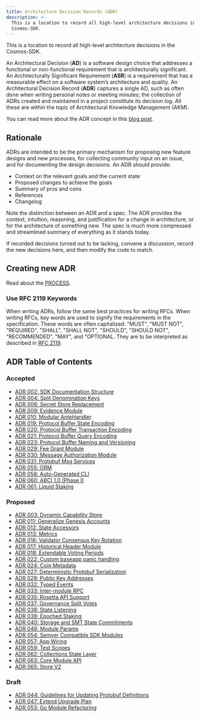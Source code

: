 ```yaml
---
title: Architecture Decision Records (ADR)
description: >-
  This is a location to record all high-level architecture decisions in the
  Cosmos-SDK.
---
```


This is a location to record all high-level architecture decisions in the Cosmos-SDK.

An Architectural Decision (**AD**) is a software design choice that addresses a functional or non-functional requirement that is architecturally significant.
An Architecturally Significant Requirement (**ASR**) is a requirement that has a measurable effect on a software system’s architecture and quality.
An Architectural Decision Record (**ADR**) captures a single AD, such as often done when writing personal notes or meeting minutes; the collection of ADRs created and maintained in a project constitute its decision log. All these are within the topic of Architectural Knowledge Management (AKM).

You can read more about the ADR concept in this [blog post](https://product.reverb.com/documenting-architecture-decisions-the-reverb-way-a3563bb24bd0#.78xhdix6t).

## Rationale

ADRs are intended to be the primary mechanism for proposing new feature designs and new processes, for collecting community input on an issue, and for documenting the design decisions.
An ADR should provide:

* Context on the relevant goals and the current state
* Proposed changes to achieve the goals
* Summary of pros and cons
* References
* Changelog

Note the distinction between an ADR and a spec. The ADR provides the context, intuition, reasoning, and
justification for a change in architecture, or for the architecture of something
new. The spec is much more compressed and streamlined summary of everything as
it stands today.

If recorded decisions turned out to be lacking, convene a discussion, record the new decisions here, and then modify the code to match.

## Creating new ADR

Read about the [PROCESS](./docs/sdk/next/build/architecture/PROCESS.mdx).

### Use RFC 2119 Keywords

When writing ADRs, follow the same best practices for writing RFCs. When writing RFCs, key words are used to signify the requirements in the specification. These words are often capitalized: "MUST", "MUST NOT", "REQUIRED", "SHALL", "SHALL NOT", "SHOULD", "SHOULD NOT", "RECOMMENDED", "MAY", and "OPTIONAL. They are to be interpreted as described in [RFC 2119](https://datatracker.ietf.org/doc/html/rfc2119).

## ADR Table of Contents

### Accepted

* [ADR 002: SDK Documentation Structure](./docs/sdk/next/build/architecture/adr-002-docs-structure.mdx)
* [ADR 004: Split Denomination Keys](./docs/sdk/next/build/architecture/adr-004-split-denomination-keys.mdx)
* [ADR 006: Secret Store Replacement](./docs/sdk/next/build/architecture/adr-006-secret-store-replacement.mdx)
* [ADR 009: Evidence Module](./docs/sdk/next/build/architecture/adr-009-evidence-module.mdx)
* [ADR 010: Modular AnteHandler](./docs/sdk/next/build/architecture/adr-010-modular-antehandler.mdx)
* [ADR 019: Protocol Buffer State Encoding](./docs/sdk/next/build/architecture/adr-019-protobuf-state-encoding.mdx)
* [ADR 020: Protocol Buffer Transaction Encoding](./docs/sdk/next/build/architecture/adr-020-protobuf-transaction-encoding.mdx)
* [ADR 021: Protocol Buffer Query Encoding](./docs/sdk/next/build/architecture/adr-021-protobuf-query-encoding.mdx)
* [ADR 023: Protocol Buffer Naming and Versioning](./docs/sdk/next/build/architecture/adr-023-protobuf-naming.mdx)
* [ADR 029: Fee Grant Module](./docs/sdk/next/build/architecture/adr-029-fee-grant-module.mdx)
* [ADR 030: Message Authorization Module](./docs/sdk/next/build/architecture/adr-030-authz-module.mdx)
* [ADR 031: Protobuf Msg Services](./docs/sdk/next/build/architecture/adr-031-msg-service.mdx)
* [ADR 055: ORM](./docs/sdk/next/build/architecture/adr-055-orm.mdx)
* [ADR 058: Auto-Generated CLI](./docs/sdk/next/build/architecture/adr-058-auto-generated-cli.mdx)
* [ADR 060: ABCI 1.0 (Phase I)](./docs/sdk/next/build/architecture/adr-060-abci-1.0.mdx)
* [ADR 061: Liquid Staking](./docs/sdk/next/build/architecture/adr-061-liquid-staking.mdx)

### Proposed

* [ADR 003: Dynamic Capability Store](./docs/sdk/next/build/architecture/adr-003-dynamic-capability-store.mdx)
* [ADR 011: Generalize Genesis Accounts](./docs/sdk/next/build/architecture/adr-011-generalize-genesis-accounts.mdx)
* [ADR 012: State Accessors](./docs/sdk/next/build/architecture/adr-012-state-accessors.mdx)
* [ADR 013: Metrics](./docs/sdk/next/build/architecture/adr-013-metrics.mdx)
* [ADR 016: Validator Consensus Key Rotation](./docs/sdk/next/build/architecture/adr-016-validator-consensus-key-rotation.mdx)
* [ADR 017: Historical Header Module](./docs/sdk/next/build/architecture/adr-017-historical-header-module.mdx)
* [ADR 018: Extendable Voting Periods](./docs/sdk/next/build/architecture/adr-018-extendable-voting-period.mdx)
* [ADR 022: Custom baseapp panic handling](./docs/sdk/next/build/architecture/adr-022-custom-panic-handling.mdx)
* [ADR 024: Coin Metadata](./docs/sdk/next/build/architecture/adr-024-coin-metadata.mdx)
* [ADR 027: Deterministic Protobuf Serialization](./docs/sdk/next/build/architecture/adr-027-deterministic-protobuf-serialization.mdx)
* [ADR 028: Public Key Addresses](./docs/sdk/next/build/architecture/adr-028-public-key-addresses.mdx)
* [ADR 032: Typed Events](./docs/sdk/next/build/architecture/adr-032-typed-events.mdx)
* [ADR 033: Inter-module RPC](./docs/sdk/next/build/architecture/adr-033-protobuf-inter-module-comm.mdx)
* [ADR 035: Rosetta API Support](./docs/sdk/next/build/architecture/adr-035-rosetta-api-support.mdx)
* [ADR 037: Governance Split Votes](./docs/sdk/next/build/architecture/adr-037-gov-split-vote.mdx)
* [ADR 038: State Listening](./docs/sdk/next/build/architecture/adr-038-state-listening.mdx)
* [ADR 039: Epoched Staking](./docs/sdk/next/build/architecture/adr-039-epoched-staking.mdx)
* [ADR 040: Storage and SMT State Commitments](./docs/sdk/next/build/architecture/adr-040-storage-and-smt-state-commitments.mdx)
* [ADR 046: Module Params](./docs/sdk/next/build/architecture/adr-046-module-params.mdx)
* [ADR 054: Semver Compatible SDK Modules](./docs/sdk/next/build/architecture/adr-054-semver-compatible-modules.mdx)
* [ADR 057: App Wiring](./docs/sdk/next/build/architecture/adr-057-app-wiring.mdx)
* [ADR 059: Test Scopes](./docs/sdk/next/build/architecture/adr-059-test-scopes.mdx)
* [ADR 062: Collections State Layer](./docs/sdk/next/build/architecture/adr-062-collections-state-layer.mdx)
* [ADR 063: Core Module API](./docs/sdk/next/build/architecture/adr-063-core-module-api.mdx)
* [ADR 065: Store V2](./docs/sdk/next/build/architecture/adr-065-store-v2.mdx)

### Draft

* [ADR 044: Guidelines for Updating Protobuf Definitions](./docs/sdk/next/build/architecture/adr-044-protobuf-updates-guidelines.mdx)
* [ADR 047: Extend Upgrade Plan](./docs/sdk/next/build/architecture/adr-047-extend-upgrade-plan.mdx)
* [ADR 053: Go Module Refactoring](./docs/sdk/next/build/architecture/adr-053-go-module-refactoring.mdx)
